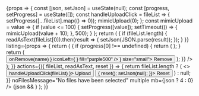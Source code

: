 


<Meta title="Organisms/FileSelector" component={FileSelector} />

<Canvas>
    <Story name="Multiple">
        {props => {
            const [json, setJson] = useState(null);
            const [progress, setProgress] = useState([]);
            const handleUploadClick = fileList => {
                setProgress([...fileList].map(() => 0));
                mimicUpload(0);
            };
            const mimicUpload = value => {
                if (value <= 100) {
                    setProgress([value]);
                    setTimeout(() => {
                        mimicUpload(value + 10);
                    }, 500);
                }
            };
            return (
                <Card width="800px">
                    <CardBody>
                        <FileSelector
                            onFilesUpdated={({
                                fileList,
                                readAsText,
                                reset,
                            }) => {
                                if (fileList.length) {
                                    readAsText(fileList[0]).then(result => {
                                        setJson(JSON.parse(result));
                                    });
                                }
                            }}
                            listing={props => {
                                return (
                                    <FileSelectorListing
                                        {...props}
                                        actions={({ onRemove, name }) => {
                                            if (progress[0] !== undefined) {
                                                return (
                                                    <Box
                                                        backgroundColor="grey200"
                                                        width="100%">
                                                        <Box
                                                            backgroundColor="platinum700"
                                                            height="16px"
                                                            width={`${progress[0]}%`}
                                                        />
                                                    </Box>
                                                );
                                            }
                                            return (
                                                <Button
                                                    variant="tertiary"
                                                    onClick={() =>
                                                        onRemove(name)
                                                    }
                                                    iconLeft={
                                                        <Icon
                                                            svg={<RemoveIcon />}
                                                            fill="purple500"
                                                        />
                                                    }
                                                    size="small">
                                                    Remove
                                                </Button>
                                            );
                                        }}
                                    />
                                );
                            }}
                            actions={({ fileList, readAsText, reset }) => {
                                return fileList.length ? (
                                    <>
                                        <Button
                                            mr={2}
                                            onClick={() =>
                                                handleUploadClick(fileList)
                                            }>
                                            Upload
                                        </Button>
                                        <Button
                                            variant="tertiary"
                                            onClick={() => {
                                                reset();
                                                setJson(null);
                                            }}>
                                            Reset
                                        </Button>
                                    </>
                                ) : null;
                            }}
                            noFilesMessage="No files have been selected"
                            multiple
                            mb={json ? 4 : 0}
                        />
                        {json && <ReactJson src={json} theme="monokai" />}
                    </CardBody>
                </Card>
            );
        }}
    </Story>
</Canvas>
